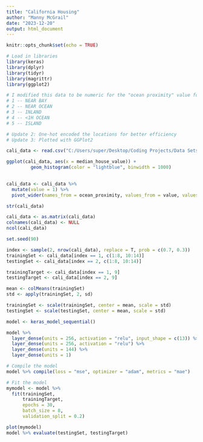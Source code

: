 ---
title: "California Housing"
author: "Manny McGrail"
date: "2023-12-20"
output: html_document
---

```{r setup, include=FALSE}
knitr::opts_chunk$set(echo = TRUE)
```


```{r, warning=FALSE}
# Load in libraries
library(keras)
library(dplyr)
library(tidyr)
library(magrittr)
library(ggplot2)
```


```{r}
# I modified this data to be numeric for the "ocean proximity" value for ease of use.
# 1 -- NEAR BAY
# 2 -- NEAR OCEAN
# 3 -- INLAND
# 4 -- <1H OCEAN
# 5 -- ISLAND

# Update 2: One-hot encoded the locations for better efficiency
# Update 3: Plotted with GGPlot2

cali_data <- read.csv("C:/Users/super/Desktop/Coding Projects/Data Sets/California Housing (Numeric Modification).csv")

ggplot(cali_data, aes(x = median_house_value)) +
         geom_histogram(color = "lightblue", binwidth = 1000)
  
```


```{r}
cali_data <- cali_data %>% 
  mutate(value = 1) %>%
  pivot_wider(names_from = ocean_proximity, values_from = value, values_fill = 0)

str(cali_data)
```


```{r}
cali_data <- as.matrix(cali_data)
colnames(cali_data) <- NULL
ncol(cali_data)
```

```{r}
set.seed(90)

index <- sample(2, nrow(cali_data), replace = T, prob = c(0.7, 0.3))
trainingSet <- cali_data[index == 1, c(1:8, 10:14)]
testingSet <- cali_data[index == 2, c(1:8, 10:14)]

trainingTarget <- cali_data[index == 1, 9]
testingTarget <- cali_data[index == 2, 9]
```


```{r}
mean <- colMeans(trainingSet)
std <- apply(trainingSet, 2, sd)

trainingSet <- scale(trainingSet, center = mean, scale = std)
testingSet <- scale(testingSet, center = mean, scale = std)
```


```{r, warning=FALSE}
model <- keras_model_sequential()

model %>%
  layer_dense(units = 256, activation = "relu", input_shape = c(13)) %>%
  layer_dense(units = 256, activation = "relu") %>%
  layer_dense(units = 144) %>%
  layer_dense(units = 1)
```


```{r, warning=FALSE}
# Compile the model
model %>% compile(loss = "mse", optimizer = "adam", metrics = "mae")
```


```{r, results='hide'}
# Fit the model
mymodel <- model %>%
  fit(trainingSet,
      trainingTarget,
      epochs = 30,
      batch_size = 8,
      validation_split = 0.2)
```

```{r}
plot(mymodel)
model %>% evaluate(testingSet, testingTarget)
```
